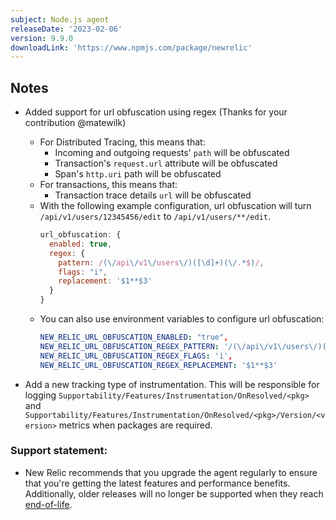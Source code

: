 ```yaml
---
subject: Node.js agent
releaseDate: '2023-02-06'
version: 9.9.0
downloadLink: 'https://www.npmjs.com/package/newrelic'
---
```


## Notes

* Added support for url obfuscation using regex (Thanks for your contribution @matewilk)
  * For Distributed Tracing, this means that:
     * Incoming and outgoing requests' `path` will be obfuscated
     * Transaction's `request.url` attribute will be obfuscated
     * Span's `http.uri` path will be obfuscated
  * For transactions, this means that:
    * Transaction trace details `url` will be obfuscated
  * With the following example configuration, url obfuscation will turn `/api/v1/users/12345456/edit` to `/api/v1/users/**/edit`.
    ```js
    url_obfuscation: {
      enabled: true,
      regex: {
        pattern: /(\/api\/v1\/users\/)([\d]+)(\/.*$)/,
        flags: "i",
        replacement: '$1**$3'
      }
    }
    ```
  * You can also use environment variables to configure url obfuscation:
    ```yml
    NEW_RELIC_URL_OBFUSCATION_ENABLED: "true",
    NEW_RELIC_URL_OBFUSCATION_REGEX_PATTERN: '/(\/api\/v1\/users\/)([\d]+)(\/.*$)/',
    NEW_RELIC_URL_OBFUSCATION_REGEX_FLAGS: 'i',
    NEW_RELIC_URL_OBFUSCATION_REGEX_REPLACEMENT: '$1**$3'
    ```

* Add a new tracking type of instrumentation.  This will be responsible for logging `Supportability/Features/Instrumentation/OnResolved/<pkg>` and `Supportability/Features/Instrumentation/OnResolved/<pkg>/Version/<version>` metrics when packages are required.


### Support statement:

* New Relic recommends that you upgrade the agent regularly to ensure that you're getting the latest features and performance benefits. Additionally, older releases will no longer be supported when they reach [end-of-life](/docs/using-new-relic/cross-product-functions/install-configure/notification-changes-new-relic-saas-features-distributed-software).